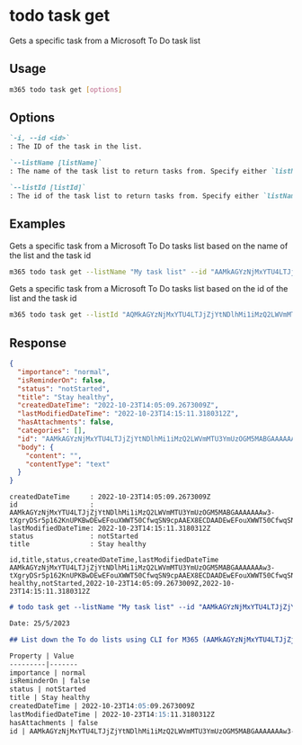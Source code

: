 
# todo task get

Gets a specific task from a Microsoft To Do task list

## Usage

```sh
m365 todo task get [options]
```

## Options

```md defintion-list
`-i, --id <id>`
: The ID of the task in the list.

`--listName [listName]`
: The name of the task list to return tasks from. Specify either `listName` or `listId`, but not both.

`--listId [listId]`
: The id of the task list to return tasks from. Specify either `listName` or `listId`, but not both.
```

<Global />

## Examples

Gets a specific task from a Microsoft To Do tasks list based on the name of the list and the task id

```sh
m365 todo task get --listName "My task list" --id "AAMkAGYzNjMxYTU4LTJjZjYtNDlhMi1iMzQ2LWVmMTU3YmUzOGM5MABGAAAAAAAw3-tXgryDSr5p162KnUPKBwDEwEFouXWWT50CfwqSN9cpAAEX8ECDAADEwEFouXWWT50CfwqSN9cpAAEX8GuPAAA="
```

Gets a specific task from a Microsoft To Do tasks list based on the id of the list and the task id

```sh
m365 todo task get --listId "AQMkAGYzNjMxYTU4LTJjZjYtNDlhMi1iMzQ2LWVmMTU3YmUzOGM5MAAuAAADMN-7V4K8g0q_adetip1DygEAxMBBaLl1lk_dAn8KkjfXKQABF-BAgwAAAA==" --id "AAMkAGYzNjMxYTU4LTJjZjYtNDlhMi1iMzQ2LWVmMTU3YmUzOGM5MABGAAAAAAAw3-tXgryDSr5p162KnUPKBwDEwEFouXWWT50CfwqSN9cpAAEX8ECDAADEwEFouXWWT50CfwqSN9cpAAEX8GuPAAA="
```

## Response

<Tabs>
  <TabItem value="JSON">

  ```json
  {
    "importance": "normal",
    "isReminderOn": false,
    "status": "notStarted",
    "title": "Stay healthy",
    "createdDateTime": "2022-10-23T14:05:09.2673009Z",
    "lastModifiedDateTime": "2022-10-23T14:15:11.3180312Z",
    "hasAttachments": false,
    "categories": [],
    "id": "AAMkAGYzNjMxYTU4LTJjZjYtNDlhMi1iMzQ2LWVmMTU3YmUzOGM5MABGAAAAAAAw3-tXgryDSr5p162KnUPKBwDEwEFouXWWT50CfwqSN9cpAAEX8ECDAADEwEFouXWWT50CfwqSN9cpAAEX8GuPAAA=",
    "body": {
      "content": "",
      "contentType": "text"
    }
  }
  ```

  </TabItem>
  <TabItem value="Text">

  ```text
  createdDateTime     : 2022-10-23T14:05:09.2673009Z
  id                  : AAMkAGYzNjMxYTU4LTJjZjYtNDlhMi1iMzQ2LWVmMTU3YmUzOGM5MABGAAAAAAAw3-tXgryDSr5p162KnUPKBwDEwEFouXWWT50CfwqSN9cpAAEX8ECDAADEwEFouXWWT50CfwqSN9cpAAEX8GuPAAA=
  lastModifiedDateTime: 2022-10-23T14:15:11.3180312Z
  status              : notStarted
  title               : Stay healthy
  ```

  </TabItem>
  <TabItem value="CSV">

  ```csv
  id,title,status,createdDateTime,lastModifiedDateTime
  AAMkAGYzNjMxYTU4LTJjZjYtNDlhMi1iMzQ2LWVmMTU3YmUzOGM5MABGAAAAAAAw3-tXgryDSr5p162KnUPKBwDEwEFouXWWT50CfwqSN9cpAAEX8ECDAADEwEFouXWWT50CfwqSN9cpAAEX8GuPAAA=,Stay healthy,notStarted,2022-10-23T14:05:09.2673009Z,2022-10-23T14:15:11.3180312Z
  ```

  </TabItem>
  <TabItem value="Markdown">

  ```md
  # todo task get --listName "My task list" --id "AAMkAGYzNjMxYTU4LTJjZjYtNDlhMi1iMzQ2LWVmMTU3YmUzOGM5MABGAAAAAAAw3-tXgryDSr5p162KnUPKBwDEwEFouXWWT50CfwqSN9cpAAEX8ECDAADEwEFouXWWT50CfwqSN9cpAAEX8GuPAAA="

  Date: 25/5/2023

  ## List down the To do lists using CLI for M365 (AAMkAGYzNjMxYTU4LTJjZjYtNDlhMi1iMzQ2LWVmMTU3YmUzOGM5MABGAAAAAAAw3-tXgryDSr5p162KnUPKBwDEwEFouXWWT50CfwqSN9cpAAEX8ECDAADEwEFouXWWT50CfwqSN9cpAAEX8GuPAAA=)
  
  Property | Value
  ---------|-------
  importance | normal
  isReminderOn | false
  status | notStarted
  title | Stay healthy
  createdDateTime | 2022-10-23T14:05:09.2673009Z
  lastModifiedDateTime | 2022-10-23T14:15:11.3180312Z
  hasAttachments | false
  id | AAMkAGYzNjMxYTU4LTJjZjYtNDlhMi1iMzQ2LWVmMTU3YmUzOGM5MABGAAAAAAAw3-tXgryDSr5p162KnUPKBwDEwEFouXWWT50CfwqSN9cpAAEX8ECDAADEwEFouXWWT50CfwqSN9cpAAEX8GuPAAA=
  ```

  </TabItem>
</Tabs>

